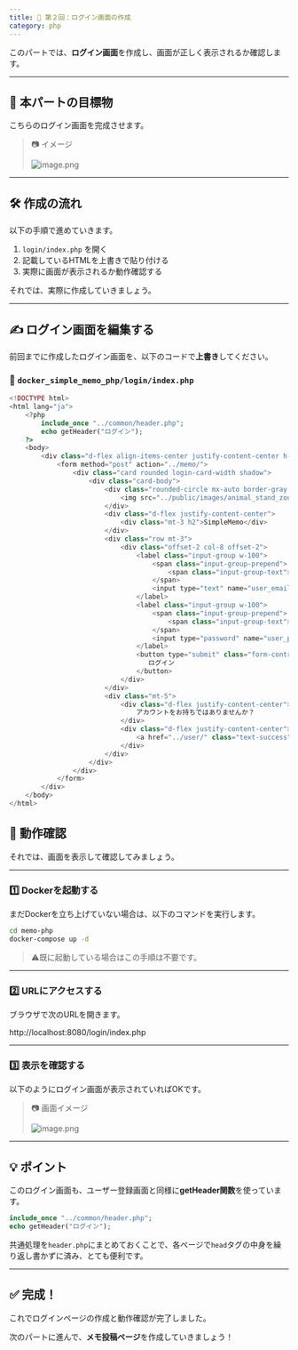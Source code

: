 ```yaml
---
title: 📝 第２回：ログイン画面の作成
category: php
---
```


このパートでは、**ログイン画面**を作成し、画面が正しく表示されるか確認します。

---

## 🎯 本パートの目標物

こちらのログイン画面を完成させます。

> 📷 イメージ
> 
> 
> ![image.png](attachment:d0b37335-3ef7-4116-ba10-47b642b8bb08:image.png)
> 

---

## 🛠️ 作成の流れ

以下の手順で進めていきます。

1. `login/index.php` を開く
2. 記載しているHTMLを上書きで貼り付ける
3. 実際に画面が表示されるか動作確認する

それでは、実際に作成していきましょう。

---

## ✍️ ログイン画面を編集する

前回までに作成したログイン画面を、以下のコードで**上書き**してください。

### 📄 `docker_simple_memo_php/login/index.php`

```php
<!DOCTYPE html>
<html lang="ja">
    <?php
        include_once "../common/header.php";
        echo getHeader("ログイン");
    ?>
    <body>
        <div class="d-flex align-items-center justify-content-center h-100">
            <form method="post" action="../memo/">
                <div class="card rounded login-card-width shadow">
                    <div class="card-body">
                        <div class="rounded-circle mx-auto border-gray border d-flex mt-3 icon-circle">
                            <img src="../public/images/animal_stand_zou.png" class="w-75 mx-auto p-2" alt="icon"/>
                        </div>
                        <div class="d-flex justify-content-center">
                            <div class="mt-3 h2">SimpleMemo</div>
                        </div>
                        <div class="row mt-3">
                            <div class="offset-2 col-8 offset-2">
                                <label class="input-group w-100">
                                    <span class="input-group-prepend">
                                        <span class="input-group-text"><i class="far fa-envelope"></i></span>
                                    </span>
                                    <input type="text" name="user_email" class="form-control" placeholder="メールアドレス" autocomplete="off" />
                                </label>
                                <label class="input-group w-100">
                                    <span class="input-group-prepend">
                                        <span class="input-group-text"><i class="fas fa-key"></i></span>
                                    </span>
                                    <input type="password" name="user_password" class="form-control" placeholder="パスワード" autocomplete="off" />
                                </label>
                                <button type="submit" class="form-control btn btn-success">
                                   ログイン
                                </button>
                            </div>
                        </div>
                        <div class="mt-5">
                            <div class="d-flex justify-content-center">
                                アカウントをお持ちではありませんか？
                            </div>
                            <div class="d-flex justify-content-center">
                                <a href="../user/" class="text-success">アカウントを作成</a>
                            </div>
                        </div>
                    </div>
                </div>
            </form>
        </div>
    </body>
</html>
```

## 🚀 動作確認

それでは、画面を表示して確認してみましょう。

---

### 1️⃣ Dockerを起動する

まだDockerを立ち上げていない場合は、以下のコマンドを実行します。

```bash
cd memo-php
docker-compose up -d
```

> ⚠️既に起動している場合はこの手順は不要です。
> 

---

### 2️⃣ URLにアクセスする

ブラウザで次のURLを開きます。

http://localhost:8080/login/index.php

---

### 3️⃣ 表示を確認する

以下のようにログイン画面が表示されていればOKです。

> 📷 画面イメージ
> 
> 
> ![image.png](attachment:5d9565dc-70be-4058-9630-293441380717:image.png)
> 

---

## 💡 ポイント

このログイン画面も、ユーザー登録画面と同様に**getHeader関数**を使っています。

```php
include_once "../common/header.php";
echo getHeader("ログイン");

```

共通処理を`header.php`にまとめておくことで、各ページで`head`タグの中身を繰り返し書かずに済み、とても便利です。

---

## ✅ 完成！

これでログインページの作成と動作確認が完了しました。

次のパートに進んで、**メモ投稿ページ**を作成していきましょう！